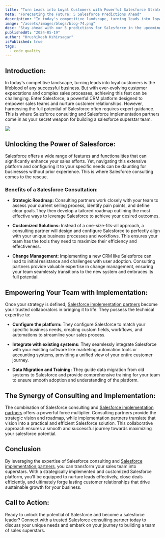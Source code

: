 ```yaml
---
title: "Turn Leads into Loyal Customers with Powerful Salesforce Strategies"
meta: "Forecasting the Future: 5 Salesforce Predictions Ahead"
description: "In today's competitive landscape, turning leads into loyal customers is the lifeblood of any successful business. But with ever-evolving customer expectations and complex sales processes, achieving this feat can be challenging. Enter Salesforce, a powerful CRM platform designed to empower sales teams and nurture customer relationships. However, harnessing the full potential of Salesforce often requires expert guidance. This is where Salesforce consulting and Salesforce implementation partners come in as your secret weapon for building a salesforce superstar team."
image: "/assets/images/blogs/blog-74.png"
desc: "Stay ahead with our 5 predictions for Salesforce in the upcoming year. Discover what trends and advancements lie ahead for the platform."
publishedAt: "2024-05-19"
author: "Hrushikesh Kshirsagar"
isPublished: true
tags:
  - code quality
---
```


## Introduction:

In today's competitive landscape, turning leads into loyal customers is the lifeblood of any successful business. But with ever-evolving customer expectations and complex sales processes, achieving this feat can be challenging. Enter Salesforce, a powerful CRM platform designed to empower sales teams and nurture customer relationships. However, harnessing the full potential of Salesforce often requires expert guidance. This is where Salesforce consulting and Salesforce implementation partners come in as your secret weapon for building a salesforce superstar team.

<Image src="/assets/images/blogs/blog-75.png" />

## Unlocking the Power of Salesforce:

Salesforce offers a wide range of features and functionalities that can significantly enhance your sales efforts. Yet, navigating this extensive platform and configuring it to your specific needs can be daunting for businesses without prior experience. This is where Salesforce consulting comes to the rescue.

### Benefits of a Salesforce Consultation:

- **Strategic Roadmap:** Consulting partners work closely with your team to assess your current selling process, identify pain points, and define clear goals.They then develop a tailored roadmap outlining the most effective ways to leverage Salesforce to achieve your desired outcomes.

- **Customized Solutions:** Instead of a one-size-fits-all approach, a consulting partner will design and configure Salesforce to perfectly align with your unique business processes and workflows. This ensures your team has the tools they need to maximize their efficiency and effectiveness.

- **Change Management:** Implementing a new CRM like Salesforce can lead to initial resistance and challenges with user adoption. Consulting partners provide valuable expertise in change management, ensuring your team seamlessly transitions to the new system and embraces its full potential.

## Empowering Your Team with Implementation:

Once your strategy is defined, [Salesforce implementation partners](https://cloudprism.in/) become your trusted collaborators in bringing it to life. They possess the technical expertise to:

- **Configure the platform:** They configure Salesforce to match your specific business needs, creating custom fields, workflows, and automations to streamline your sales process.

- **Integrate with existing systems:** They seamlessly integrate Salesforce with your existing software like marketing automation tools or accounting systems, providing a unified view of your entire customer journey.

- **Data Migration and Training:** They guide data migration from old systems to Salesforce and provide comprehensive training for your team to ensure smooth adoption and understanding of the platform.

## The Synergy of Consulting and Implementation:

The combination of Salesforce consulting and [Salesforce implementation partners](https://cloudprism.in/) offers a powerful force multiplier. Consulting partners provide the strategic vision and roadmap, while implementation partners translate that vision into a practical and efficient Salesforce solution. This collaborative approach ensures a smooth and successful journey towards maximizing your salesforce potential.

## Conclusion

By leveraging the expertise of Salesforce consulting and [Salesforce implementation partners](https://cloudprism.in/), you can transform your sales team into superstars. With a strategically implemented and customized Salesforce platform, you'll be equipped to nurture leads effectively, close deals efficiently, and ultimately forge lasting customer relationships that drive sustainable growth for your business.

## Call to Action:

Ready to unlock the potential of Salesforce and become a salesforce leader? Connect with a trusted Salesforce consulting partner today to discuss your unique needs and embark on your journey to building a team of sales superstars.
